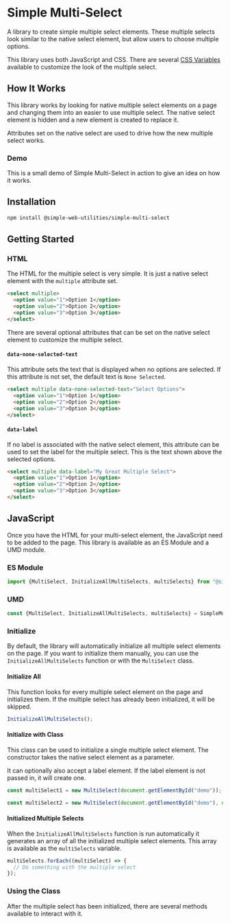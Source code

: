 
# Simple Multi-Select

A library to create simple multiple select elements. These multiple selects look similar to the native select element, but allow users to choose multiple options.

This library uses both JavaScript and CSS. There are several [CSS Variables](css-variables) available to customize the look of the multiple select.

## How It Works

This library works by looking for native multiple select elements on a page and changing them into an easier to use multiple select. The native select element is hidden and a new element is created to replace it.

Attributes set on the native select are used to drive how the new multiple select works.

### Demo

This is a small demo of Simple Multi-Select in action to give an idea on how it works.

<MultiSelectExample id="demo" />

## Installation

```bash
npm install @simple-web-utilities/simple-multi-select
```
## Getting Started

### HTML

The HTML for the multiple select is very simple. It is just a native select element with the `multiple` attribute set.

```html
<select multiple>
  <option value="1">Option 1</option>
  <option value="2">Option 2</option>
  <option value="3">Option 3</option>
</select>
```

There are several optional attributes that can be set on the native select element to customize the multiple select.

#### `data-none-selected-text`

This attribute sets the text that is displayed when no options are selected. If this attribute is not set, the default text is `None Selected`.

```html
<select multiple data-none-selected-text="Select Options">
  <option value="1">Option 1</option>
  <option value="2">Option 2</option>
  <option value="3">Option 3</option>
</select>
```

#### `data-label`

If no label is associated with the native select element, this attribute can be used to set the label for the multiple select. This is the text shown above the selected options.

```html
<select multiple data-label="My Great Multiple Select">
  <option value="1">Option 1</option>
  <option value="2">Option 2</option>
  <option value="3">Option 3</option>
</select>
```

## JavaScript

Once you have the HTML for your multi-select element, the JavaScript need to be added to the page. This library is available as an ES Module and a UMD module.

### ES Module

```javascript
import {MultiSelect, InitializeAllMultiSelects, multiSelects} from "@simple-web-utilities/simple-multi-select";
```

### UMD

```javascript
const {MultiSelect, InitializeAllMultiSelects, multiSelects} = SimpleMultiSelect;
```

### Initialize

By default, the library will automatically initialize all multiple select elements on the page. If you want to initialize them manually, you can use the `InitializeAllMultiSelects` function or with the `MultiSelect` class.

#### Initialize All

This function looks for every multiple select element on the page and initializes them. If the multiple select has already been initialized, it will be skipped.

```javascript
InitializeAllMultiSelects();
```

#### Initialize with Class

This class can be used to initialize a single multiple select element. The constructor takes the native select element as a parameter.

It can optionally also accept a label element. If the label element is not passed in, it will create one.

```javascript
const multiSelect1 = new MultiSelect(document.getElementById("demo"));

const multiSelect2 = new MultiSelect(document.getElementById("demo"), document.getElementById("label"));
```

#### Initialized Multiple Selects

When the `InitializeAllMultiSelects` function is run automatically it generates an array of all the initialized multiple select elements. This array is available as the `multiSelects` variable.

```javascript
multiSelects.forEach((multiSelect) => {
  // Do something with the multiple select
});
```

### Using the Class

After the multiple select has been initialized, there are several methods available to interact with it.
